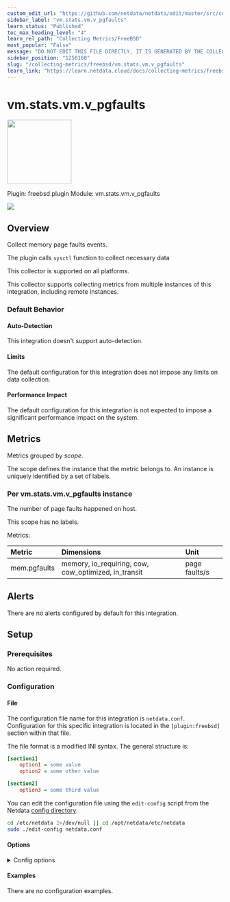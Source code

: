 ```yaml
---
custom_edit_url: "https://github.com/netdata/netdata/edit/master/src/collectors/freebsd.plugin/metadata.yaml"
sidebar_label: "vm.stats.vm.v_pgfaults"
learn_status: "Published"
toc_max_heading_level: "4"
learn_rel_path: "Collecting Metrics/FreeBSD"
most_popular: "False"
message: "DO NOT EDIT THIS FILE DIRECTLY, IT IS GENERATED BY THE COLLECTOR'S metadata.yaml FILE"
sidebar_position: "1250160"
slug: "/collecting-metrics/freebsd/vm.stats.vm.v_pgfaults"
learn_link: "https://learn.netdata.cloud/docs/collecting-metrics/freebsd/vm.stats.vm.v_pgfaults"
---
```



# vm.stats.vm.v_pgfaults


<img src="https://netdata.cloud/img/memory.svg" width="150"/>


Plugin: freebsd.plugin
Module: vm.stats.vm.v_pgfaults

<img src="https://img.shields.io/badge/maintained%20by-Netdata-%2300ab44" />

## Overview

Collect memory page faults events.

The plugin calls `sysctl` function to collect necessary data

This collector is supported on all platforms.

This collector supports collecting metrics from multiple instances of this integration, including remote instances.


### Default Behavior

#### Auto-Detection

This integration doesn't support auto-detection.

#### Limits

The default configuration for this integration does not impose any limits on data collection.

#### Performance Impact

The default configuration for this integration is not expected to impose a significant performance impact on the system.


## Metrics

Metrics grouped by *scope*.

The scope defines the instance that the metric belongs to. An instance is uniquely identified by a set of labels.



### Per vm.stats.vm.v_pgfaults instance

The number of page faults happened on host.

This scope has no labels.

Metrics:

| Metric | Dimensions | Unit |
|:------|:----------|:----|
| mem.pgfaults | memory, io_requiring, cow, cow_optimized, in_transit | page faults/s |



## Alerts

There are no alerts configured by default for this integration.


## Setup

### Prerequisites

No action required.

### Configuration

#### File

The configuration file name for this integration is `netdata.conf`.
Configuration for this specific integration is located in the `[plugin:freebsd]` section within that file.

The file format is a modified INI syntax. The general structure is:

```ini
[section1]
    option1 = some value
    option2 = some other value

[section2]
    option3 = some third value
```
You can edit the configuration file using the `edit-config` script from the
Netdata [config directory](/docs/netdata-agent/configuration#the-netdata-config-directory).

```bash
cd /etc/netdata 2>/dev/null || cd /opt/netdata/etc/netdata
sudo ./edit-config netdata.conf
```
#### Options



<details><summary>Config options</summary>

| Name | Description | Default | Required |
|:----|:-----------|:-------|:--------:|
| vm.stats.vm.v_pgfaults | Enable or disable Memory page fault metric. | yes | no |

</details>

#### Examples
There are no configuration examples.


